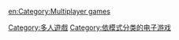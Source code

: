 {{cat main}}

[[Category:多人遊戲|Category:多人遊戲]]
[[Category:依模式分类的电子游戏|Category:依模式分类的电子游戏]]

[[en:Category:Multiplayer_games|en:Category:Multiplayer games]]